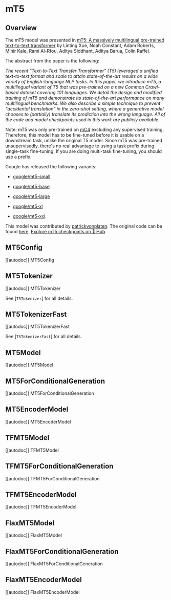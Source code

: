 <!--Copyright 2023 The HuggingFace Team. All rights reserved.

Licensed under the Apache License, Version 2.0 (the "License"); you may not use this file except in compliance with
the License. You may obtain a copy of the License at

http://www.apache.org/licenses/LICENSE-2.0

Unless required by applicable law or agreed to in writing, software distributed under the License is distributed on
an "AS IS" BASIS, WITHOUT WARRANTIES OR CONDITIONS OF ANY KIND, either express or implied. See the License for the
specific language governing permissions and limitations under the License.
-->

# mT5

## Overview

The mT5 model was presented in [mT5: A massively multilingual pre-trained text-to-text transformer](https://arxiv.org/abs/2010.11934) by Linting Xue, Noah Constant, Adam Roberts, Mihir Kale, Rami Al-Rfou, Aditya
Siddhant, Aditya Barua, Colin Raffel.

The abstract from the paper is the following:

*The recent "Text-to-Text Transfer Transformer" (T5) leveraged a unified text-to-text format and scale to attain
state-of-the-art results on a wide variety of English-language NLP tasks. In this paper, we introduce mT5, a
multilingual variant of T5 that was pre-trained on a new Common Crawl-based dataset covering 101 languages. We detail
the design and modified training of mT5 and demonstrate its state-of-the-art performance on many multilingual
benchmarks. We also describe a simple technique to prevent "accidental translation" in the zero-shot setting, where a
generative model chooses to (partially) translate its prediction into the wrong language. All of the code and model
checkpoints used in this work are publicly available.*

Note: mT5 was only pre-trained on [mC4](https://huggingface.co/datasets/mc4) excluding any supervised training.
Therefore, this model has to be fine-tuned before it is usable on a downstream task, unlike the original T5 model.
Since mT5 was pre-trained unsupervisedly, there's no real advantage to using a task prefix during single-task
fine-tuning. If you are doing multi-task fine-tuning, you should use a prefix.

Google has released the following variants:

- [google/mt5-small](https://huggingface.co/google/mt5-small)

- [google/mt5-base](https://huggingface.co/google/mt5-base)

- [google/mt5-large](https://huggingface.co/google/mt5-large)

- [google/mt5-xl](https://huggingface.co/google/mt5-xl)

- [google/mt5-xxl](https://huggingface.co/google/mt5-xxl).

This model was contributed by [patrickvonplaten](https://huggingface.co/patrickvonplaten). The original code can be
found [here](https://github.com/google-research/multilingual-t5).
[Explore mT5 checkpoints on 🤗 Hub](https://huggingface.co/models?sort=downloads&search=mT5).

## MT5Config

[[autodoc]] MT5Config

## MT5Tokenizer

[[autodoc]] MT5Tokenizer

See [`T5Tokenizer`] for all details.


## MT5TokenizerFast

[[autodoc]] MT5TokenizerFast

See [`T5TokenizerFast`] for all details.


## MT5Model

[[autodoc]] MT5Model

## MT5ForConditionalGeneration

[[autodoc]] MT5ForConditionalGeneration

## MT5EncoderModel

[[autodoc]] MT5EncoderModel

## TFMT5Model

[[autodoc]] TFMT5Model

## TFMT5ForConditionalGeneration

[[autodoc]] TFMT5ForConditionalGeneration

## TFMT5EncoderModel

[[autodoc]] TFMT5EncoderModel

## FlaxMT5Model

[[autodoc]] FlaxMT5Model

## FlaxMT5ForConditionalGeneration

[[autodoc]] FlaxMT5ForConditionalGeneration

## FlaxMT5EncoderModel

[[autodoc]] FlaxMT5EncoderModel
